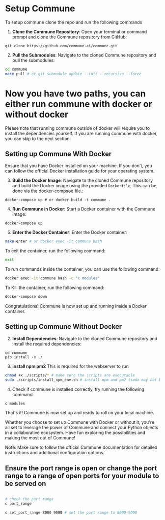 # Setup Commune

To setup commune clone the repo and run the following commands

1. **Clone the Commune Repository**: Open your terminal or command prompt and clone the Commune repository from GitHub:

```
git clone https://github.com/commune-ai/commune.git
```

2. **Pull the Submodules**: Navigate to the cloned Commune repository and pull the submodules:

```bash
cd commune
make pull # or git submodule update --init --recursive --force
```

# Now you have two paths, you can either run commune with docker or without docker

Please note that running commune outside of docker will require you to install the dependencies yourself.
If you are running commune with docker, you can skip to the next section.

## Setting up Commune With Docker

Ensure that you have Docker installed on your machine. If you don't, you can follow the official Docker installation guide for your operating system.

3. **Build the Docker Image**: Navigate to the cloned Commune repository and build the Docker image using the provided `Dockerfile`, This can be done via the docker-compsoe file.:

```
docker-compose up # or docker build -t commune .
```

4. **Run Commune in Docker**: Start a Docker container with the Commune image:

```
docker-compose up
```

5. **Enter the Docker Container**: Enter the Docker container:

```bash
make enter # or docker exec -it commune bash
```

To exit the container, run the following command:

```bash
exit
```

To run commands inside the container, you can use the following command:

```bash
docker exec -it commune bash -c "c modules"
```

To Kill the container, run the following command:

```bash
docker-compose down
```

Congratulations! Commune is now set up and running inside a Docker container.

## Setting up Commune Without Docker

2. **Install Dependencies**: Navigate to the cloned Commune repository and install the required dependencies:

```
cd commune
pip install -e ./
```

3. **install npm pm2**
   This is required for the webserver to run

```bash
chmod +x ./scripts/* # make sure the scripts are executable
sudo ./scripts/install_npm_env.sh # install npm and pm2 (sudo may not be required)
```

4. Check if commune is installed correctly, try running the following command

```bash
c modules
```

That's it! Commune is now set up and ready to roll on your local machine.

Whether you choose to set up Commune with Docker or without it, you're all set to leverage the power of Commune and connect your Python objects in a collaborative ecosystem. Have fun exploring the possibilities and making the most out of Commune!

Note: Make sure to follow the official Commune documentation for detailed instructions and additional configuration options.

## Ensure the port range is open or change the port range to a range of open ports for your module to be served on

```bash

# check the port range
c port_range
```

```bash
c set_port_range 8000 9000 # set the port range to 8000-9000
```

